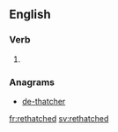 ==English==

===Verb===
{{head|en|verb form}}

# {{en-past of|rethatch}}

===Anagrams===
* [[de-thatcher#English|de-thatcher]]

[[fr:rethatched]]
[[sv:rethatched]]
